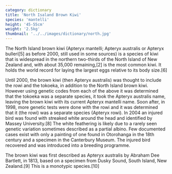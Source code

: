 ```yaml
---
category: dictionary
title: 'North Isaland Brown Kiwi'
species: 'mantelli'
height: '45-55cm'
weight: '2.5kg'
thumbnail: '../../images/dictionary/north.jpg'
---
```


The North Island brown kiwi (Apteryx mantelli; Apteryx australis or Apteryx bulleri[5] as before 2000, still used in some sources) is a species of kiwi that is widespread in the northern two-thirds of the North Island of New Zealand and, with about 35,000 remaining,[2] is the most common kiwi. It holds the world record for laying the largest eggs relative to its body size.[6]

Until 2000, the brown kiwi (then Apteryx australis) was thought to include the rowi and the tokoeka, in addition to the North Island brown kiwi. However using genetic codes from each of the above it was determined that the tokoeka was a separate species, it took the Apteryx australis name, leaving the brown kiwi with its current Apteryx mantelli name. Soon after, in 1998, more genetic tests were done with the rowi and it was determined that it (the rowi) was a separate species (Apteryx rowi). In 2004 an injured bird was found with streaked white around the head and identified by Massey University.[8] The white feathering is likely due to a rarely seen genetic variation sometimes described as a partial albino. Few documented cases exist with only a painting of one found in Otorohanga in the 18th century and a specimen in the Canterbury Museum. The injured bird recovered and was introduced into a breeding programme.

The brown kiwi was first described as Apteryx australis by Abraham Dee Bartlett, in 1813, based on a specimen from Dusky Sound, South Island, New Zealand.[9] This is a monotypic species.[10]

